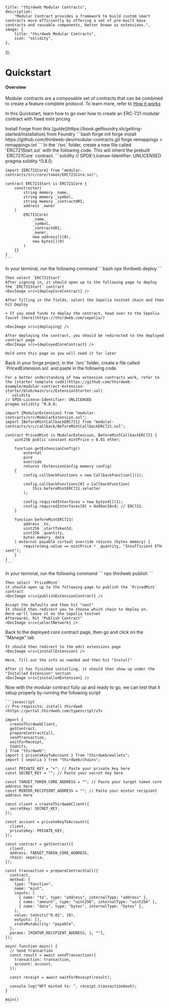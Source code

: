 

	title: "thirdweb Modular Contracts",
	description:
		"Modular Contract provides a framework to build custom smart contracts more efficiently by offering a set of pre-built base contracts and reusable components, better known as extensions.",
	image: {
		title: "thirdweb Modular Contracts",
		icon: "solidity",
	},
});

# Quickstart

#### Overview
Modular contracts are a composable set of contracts that can be combined to create a feature complete protocol. To learn more, refer to [How it works](https://portal.thirdweb.com/contracts/modular-contracts/how-it-works)

In this Quickstart, learn how to go over how to create an ERC-721 modular contract with fixed mint pricing

<Steps>
<Step title="Create a new forge project and install the modular-contracts package">
    Install Forge from this [guide](https://book.getfoundry.sh/getting-started/installation) from Foundry
    ```bash
    forge init
    forge install https://github.com/thirdweb-dev/modular-contracts.git
    forge remappings > remappings.txt
    ```
</Step>

<Step title="Create the core contract">
    In the `/src` folder, create a new file called `ERC721Start.sol` with the following code.
    This will inherit the prebuilt `ERC721Core` contract.
    ```solidity
    // SPDX-License-Identifier: UNLICENSED
    pragma solidity ^0.8.0;

    import {ERC721Core} from "modular-contracts/src/core/token/ERC721Core.sol";

    contract ERC721Start is ERC721Core {
        constructor(
            string memory _name,
            string memory _symbol,
            string memory _contractURI,
            address _owner
        )
            ERC721Core(
                _name,
                _symbol,
                _contractURI,
                _owner,
                new address[](0),
                new bytes[](0)
            )
        {}
    }
    ```
</Step>

<Step title="Deploy the core contract">
    In your terminal, run the following command
    ```bash
    npx thirdweb deploy
    ```

    Then select `ERC721Start`
    After signing in, it should open up to the following page to deploy the `ERC721Start` contract
    <DocImage src={deployCoreContract} />

    After filling in the fields, select the Sepolia testnet chain and then hit Deploy

    > If you need funds to deploy the contract, head over to the Sepolia faucet [here](https://thirdweb.com/sepolia/)

    <DocImage src={deploying} />

    After deploying the contract, you should be redirected to the deployed contract page
    <DocImage src={deployedCoreContract} />

    Hold onto this page as you will need it for later
</Step>

<Step title="Create the extension contract">
    Back in your forge project, in the `/src` folder, create a file called `PricedExtension.sol` and paste in the following code.

    For a better understanding of how extension contracts work, refer to the [starter template code](https://github.com/thirdweb-example/modular-contract-extension-starter/blob/main/src/ExtensionStarter.sol)
    ```solidity
    // SPDX-License-Identifier: UNLICENSED
    pragma solidity ^0.8.0;

    import {ModularExtension} from "modular-contracts/src/ModularExtension.sol";
    import {BeforeMintCallbackERC721} from "modular-contracts/src/callback/BeforeMintCallbackERC721.sol";

    contract PricedMint is ModularExtension, BeforeMintCallbackERC721 {
        uint256 public constant mintPrice = 0.01 ether;

        function getExtensionConfig()
            external
            pure
            override
            returns (ExtensionConfig memory config)
        {
            config.callbackFunctions = new CallbackFunction[](1);

            config.callbackFunctions[0] = CallbackFunction(
                this.beforeMintERC721.selector
            );

            config.requiredInterfaces = new bytes4[](1);
            config.requiredInterfaces[0] = 0x80ac58cd; // ERC721.
        }

        function beforeMintERC721(
            address _to,
            uint256 _startTokenId,
            uint256 _quantity,
            bytes memory _data
        ) external payable virtual override returns (bytes memory) {
            require(msg.value == mintPrice * _quantity, "Insufficient ETH sent");
        }
    }
    ```
</Step>

<Step title="Publish the extension contract">
    In your terminal, run the following command
    ```
    npx thirdweb publish
    ```

    Then select `PricedMint`
    it should open up to the following page to publish the `PricedMint` contract
    <DocImage src={publishExtensionContract} />

    Accept the defaults and then hit "next"
    It should then redirect you to choose which chain to deploy on.
    Here we'll leave it on the Sepolia testnet
    Afterwards, hit "Publish Contract"
    <DocImage src={selectNetwork} />
</Step>

<Step title="Install the Extension onto the Core contract">
    Back to the deployed core contract page, then go and click on the "Manage" tab
    <DocImage src={manageTabHighlight} />

    It should then redirect to the edit extensions page
    <DocImage src={installExtension} />

    Here, fill out the info as needed and then hit "Install"

    After it has finished installing, it should then show up under the "Installed Extension" section
    <DocImage src={installedExtension} />
</Step>

<Step title="Test the modular contract">
    Now with the modular contract fully up and ready to go, we can test that it setup properly by running the following script

    ```javascript
    // Pre-requisite: install thirdweb <https://portal.thirdweb.com/typescript/v5>

    import {
      createThirdwebClient,
      getContract,
      prepareContractCall,
      sendTransaction,
      waitForReceipt,
      toUnits,
    } from "thirdweb";
    import { privateKeyToAccount } from "thirdweb/wallets";
    import { sepolia } from "thirdweb/chains";

    const PRIVATE_KEY = "<"; // Paste your private key here
    const SECRET_KEY = ""; // Paste your secret key here

    const TARGET_TOKEN_CORE_ADDRESS = ""; // Paste your target token core address here
    const MINTER_RECIPIENT_ADDRESS = ""; // Paste your minter recipient address here

    const client = createThirdwebClient({
      secretKey: SECRET_KEY,
    });

    const account = privateKeyToAccount({
      client,
      privateKey: PRIVATE_KEY,
    });

    const contract = getContract({
      client,
      address: TARGET_TOKEN_CORE_ADDRESS,
      chain: sepolia,
    });

    const transaction = prepareContractCall({
      contract,
      method: {
        type: "function",
        name: "mint",
        inputs: [
          { name: "to", type: "address", internalType: "address" },
          { name: "amount", type: "uint256", internalType: "uint256" },
          { name: "data", type: "bytes", internalType: "bytes" },
        ],
        value: toUnits("0.01", 18),
        outputs: [],
        stateMutability: "payable",
      },
      params: [MINTER_RECIPIENT_ADDRESS, 1, ""],
    });

    async function main() {
      // Send transaction
      const result = await sendTransaction({
        transaction: transaction,
        account: account,
      });

      const receipt = await waitForReceipt(result);

      console.log("NFT minted tx: ", receipt.transactionHash);
    }

    main()
    ```
</Step>
</Steps>

